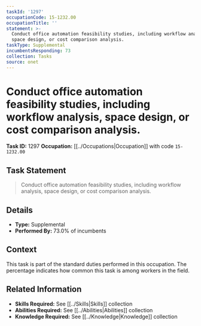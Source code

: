 ```yaml
---
taskId: '1297'
occupationCode: 15-1232.00
occupationTitle: ''
statement: >-
  Conduct office automation feasibility studies, including workflow analysis,
  space design, or cost comparison analysis.
taskType: Supplemental
incumbentsResponding: 73
collection: Tasks
source: onet
---
```

# Conduct office automation feasibility studies, including workflow analysis, space design, or cost comparison analysis.

**Task ID:** 1297
**Occupation:** [[../Occupations|Occupation]] with code `15-1232.00`

## Task Statement

> Conduct office automation feasibility studies, including workflow analysis, space design, or cost comparison analysis.

## Details

- **Type:** Supplemental
- **Performed By:** 73.0% of incumbents

## Context

This task is part of the standard duties performed in this occupation. The percentage indicates how common this task is among workers in the field.

## Related Information

- **Skills Required:** See [[../Skills|Skills]] collection
- **Abilities Required:** See [[../Abilities|Abilities]] collection
- **Knowledge Required:** See [[../Knowledge|Knowledge]] collection
